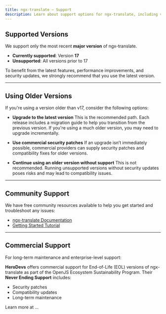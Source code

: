 ```yaml
---
title: ngx-translate — Support
description: Learn about support options for ngx-translate, including version lifecycle, community resources, and commercial services.
---
```


## Supported Versions

We support only the most recent **major version** of ngx-translate.

- **Currently supported**: Version **17**
- **Unsupported**: All versions prior to 17

To benefit from the latest features, performance improvements, and security updates, we strongly recommend that you use the latest version.

---

## Using Older Versions

If you're using a version older than v17, consider the following options:

- **Upgrade to the latest version**
This is the recommended path. Each release includes a migration guide to help you transition from the previous version. If you're using a much older version, you may need to upgrade incrementally.

- **Use commercial security patches**
If an upgrade isn’t immediately possible, commercial providers can supply security patches and compatibility fixes for older versions.

- **Continue using an older version without support**
This is not recommended. Running unsupported versions without security updates poses risks and may lead to compatibility issues.

---

## Community Support

We have free community resources available to help you get started and troubleshoot any issues:

- [ngx-translate Documentation](/)
- [Getting Started Tutorial](https://www.codeandweb.com/babeledit/tutorials/how-to-translate-your-angular-app-with-ngx-translate)

---

## Commercial Support

For long-term maintenance and enterprise-level support:

**HeroDevs** offers commercial support for End-of-Life (EOL) versions of ngx-translate
as part of the OpenJS Ecosystem Sustainability Program. Their **Never Ending Support** includes:

- Security patches
- Compatibility updates
- Long-term maintenance

Learn more at ...
